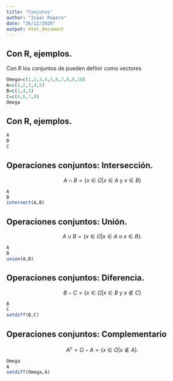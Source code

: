```yaml
---
title: "Conjutos"
author: "Isaac Ropero"
date: "26/12/2020"
output: html_document
---
```


## Con R, ejemplos.

Con R los conjuntos de pueden definir como vectores
```r
Omega=c(1,2,3,4,5,6,7,8,9,10)
A=c(1,2,3,4,5)
B=c(1,4,5)
C=c(4,6,7,8)
Omega
```
## Con R, ejemplos.

```r
A
B
C
```
## Operaciones conjuntos: Intersección.
$$A\cap B=\left\{x\in\Omega \big| x\in A \mbox{ y } x\in B\right\}$$

```r
A
B
intersect(A,B)
```
## Operaciones conjuntos: Unión.
$$
A\cup B=\left\{x\in\Omega \big| x\in A \mbox{ o } x\in B\right\}.
$$

```r
A
B
union(A,B)
```

## Operaciones conjuntos: Diferencia.
$$B-C=\left\{x\in\Omega \big| x\in B \mbox{ y } x\notin C\right\} $$

```r
B
C
setdiff(B,C)
```
## Operaciones conjuntos: Complementario
$$
A^c=\Omega-A=\left\{x\in\Omega \big| x\not\in A\right\}.
$$

```r
Omega
A
setdiff(Omega,A)
```


